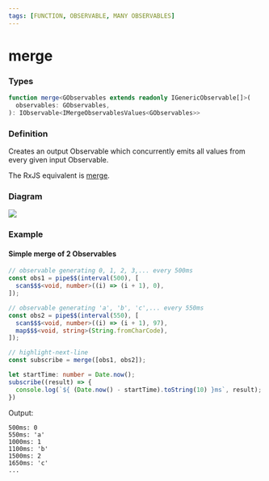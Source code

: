 ```yaml
---
tags: [FUNCTION, OBSERVABLE, MANY OBSERVABLES]
---
```


# merge

### Types

```ts
function merge<GObservables extends readonly IGenericObservable[]>(
  observables: GObservables,
): IObservable<IMergeObservablesValues<GObservables>>
```

### Definition

Creates an output Observable which concurrently emits all values from every given input Observable.

The RxJS equivalent is [merge](https://rxjs.dev/api/index/function/merge).

### Diagram

![](example-diagram.svg)

### Example

#### Simple merge of 2 Observables

```ts
// observable generating 0, 1, 2, 3,... every 500ms
const obs1 = pipe$$(interval(500), [
  scan$$$<void, number>((i) => (i + 1), 0),
]);

// observable generating 'a', 'b', 'c',... every 550ms
const obs2 = pipe$$(interval(550), [
  scan$$$<void, number>((i) => (i + 1), 97),
  map$$$<void, string>(String.fromCharCode),
]);

// highlight-next-line
const subscribe = merge([obs1, obs2]);

let startTime: number = Date.now();
subscribe((result) => {
  console.log(`${ (Date.now() - startTime).toString(10) }ms`, result);
})
```

Output:

```text
500ms: 0
550ms: 'a'
1000ms: 1
1100ms: 'b'
1500ms: 2
1650ms: 'c'
...
```

